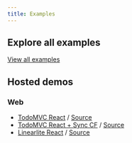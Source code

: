 ```yaml
---
title: Examples
---
```


## Explore all examples

[View all examples](https://github.com/livestorejs/livestore/tree/main/examples)

## Hosted demos

### Web

- [TodoMVC React](https://web-todomvc.livestore.dev) / [Source](https://github.com/livestorejs/livestore/tree/main/examples/web-todomvc)
- [TodoMVC React + Sync CF](https://web-todomvc-sync-cf.livestore.dev) / [Source](https://github.com/livestorejs/livestore/tree/main/examples/web-todomvc-sync-cf)
- [Linearlite React](https://web-linearlite.livestore.dev) / [Source](https://github.com/livestorejs/livestore/tree/main/examples/web-linearlite)
